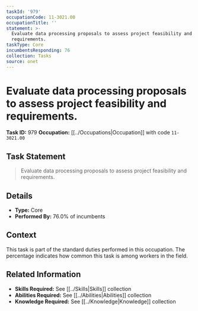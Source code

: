 ```yaml
---
taskId: '979'
occupationCode: 11-3021.00
occupationTitle: ''
statement: >-
  Evaluate data processing proposals to assess project feasibility and
  requirements.
taskType: Core
incumbentsResponding: 76
collection: Tasks
source: onet
---
```

# Evaluate data processing proposals to assess project feasibility and requirements.

**Task ID:** 979
**Occupation:** [[../Occupations|Occupation]] with code `11-3021.00`

## Task Statement

> Evaluate data processing proposals to assess project feasibility and requirements.

## Details

- **Type:** Core
- **Performed By:** 76.0% of incumbents

## Context

This task is part of the standard duties performed in this occupation. The percentage indicates how common this task is among workers in the field.

## Related Information

- **Skills Required:** See [[../Skills|Skills]] collection
- **Abilities Required:** See [[../Abilities|Abilities]] collection
- **Knowledge Required:** See [[../Knowledge|Knowledge]] collection
